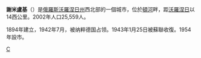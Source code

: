 {{Unreferenced|time=2022-04-10T08:04:03+00:00}}
{{coord|51|06|N|41|37|E|display=title}}
'''謝米盧基'''（{{lang-ru|Семилу́ки}}）是[[俄羅斯|俄羅斯]][[沃羅涅日州|沃羅涅日州]]西北部的一個城市，位於[[頓河_(俄羅斯)|頓河]]畔，距[[沃羅涅日|沃羅涅日]]以14西公里。2002年人口25,559人。

1894年建立，1942年7月，被纳粹德国占领。1943年1月25日被蘇聯收復。1954年設市。

{{沃羅涅日州城市}}

[[Category:沃羅涅日州城市|С]]